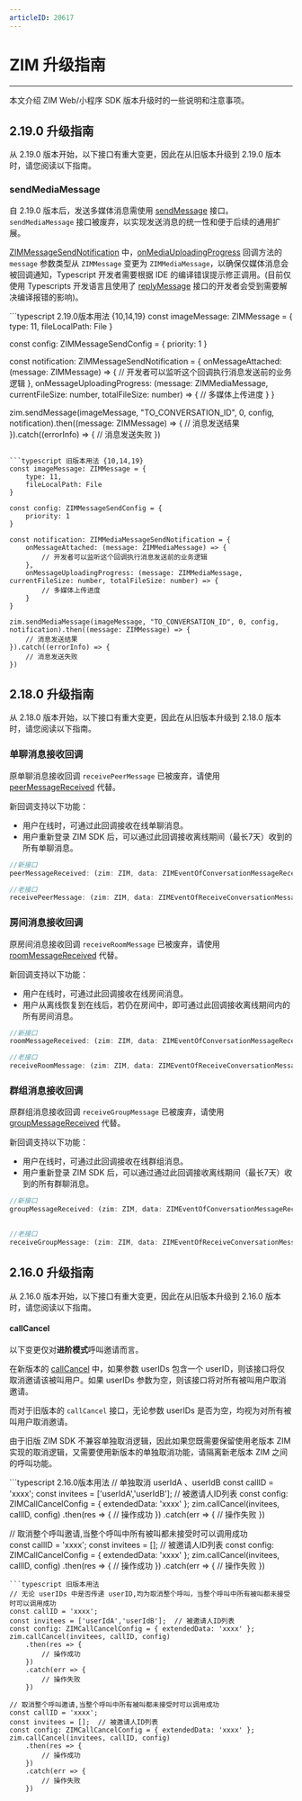 ```yaml
---
articleID: 20617
---
```


# ZIM 升级指南

- - -

本文介绍 ZIM Web/小程序 SDK 版本升级时的一些说明和注意事项。

## 2.19.0 升级指南

<Warning title="注意">

从 2.19.0 版本开始，以下接口有重大变更，因此在从旧版本升级到 2.19.0 版本时，请您阅读以下指南。
</Warning>

### sendMediaMessage

自 2.19.0 版本后，发送多媒体消息需使用 [sendMessage](@sendMessage) 接口。`sendMediaMessage` 接口被废弃，以实现发送消息的统一性和便于后续的通用扩展。

[ZIMMessageSendNotification](@-ZIMMessageSendNotification) 中，[onMediaUploadingProgress](@onMediaUploadingProgress-ZIMMessageSendNotification) 回调方法的 `message` 参数类型从 `ZIMMessage` 变更为 `ZIMMediaMessage`，以确保仅媒体消息会被回调通知，Typescript 开发者需要根据 IDE 的编译错误提示修正调用。(目前仅使用 Typescripts 开发语言且使用了 [replyMessage](@replyMessage) 接口的开发者会受到需要解决编译报错的影响)。

<CodeGroup>
```typescript 2.19.0版本用法 {10,14,19}
const imageMessage: ZIMMessage = {
    type: 11,
    fileLocalPath: File
}

const config: ZIMMessageSendConfig = {
    priority: 1
}

const notification: ZIMMessageSendNotification = {
    onMessageAttached: (message: ZIMMessage) => {
        // 开发者可以监听这个回调执行消息发送前的业务逻辑
    },
    onMessageUploadingProgress: (message: ZIMMediaMessage, currentFileSize: number, totalFileSize: number) => {
        // 多媒体上传进度
    }
}

zim.sendMessage(imageMessage, "TO_CONVERSATION_ID", 0, config, notification).then((message: ZIMMessage) => {
    // 消息发送结果
}).catch((errorInfo) => {
    // 消息发送失败
})
```

```typescript 旧版本用法 {10,14,19}
const imageMessage: ZIMMessage = {
    type: 11,
    fileLocalPath: File
}

const config: ZIMMessageSendConfig = {
    priority: 1
}

const notification: ZIMMediaMessageSendNotification = {
    onMessageAttached: (message: ZIMMediaMessage) => {
        // 开发者可以监听这个回调执行消息发送前的业务逻辑
    },
    onMessageUploadingProgress: (message: ZIMMediaMessage, currentFileSize: number, totalFileSize: number) => {
        // 多媒体上传进度
    }
}

zim.sendMediaMessage(imageMessage, "TO_CONVERSATION_ID", 0, config, notification).then((message: ZIMMessage) => {
    // 消息发送结果
}).catch((errorInfo) => {
    // 消息发送失败
})
```
</CodeGroup>

## 2.18.0 升级指南

<Warning title="注意">

从 2.18.0 版本开始，以下接口有重大变更，因此在从旧版本升级到 2.18.0 版本时，请您阅读以下指南。
</Warning>

### 单聊消息接收回调

原单聊消息接收回调 `receivePeerMessage` 已被废弃，请使用 [peerMessageReceived](@peerMessageReceived) 代替。

新回调支持以下功能：
- 用户在线时，可通过此回调接收在线单聊消息。
- 用户重新登录 ZIM SDK 后，可以通过此回调接收离线期间（最长7天）收到的所有单聊消息。

```typescript
//新接口
peerMessageReceived: (zim: ZIM, data: ZIMEventOfConversationMessageReceivedResult) => void;

//老接口
receivePeerMessage: (zim: ZIM, data: ZIMEventOfReceiveConversationMessageResult) => void;
```

### 房间消息接收回调

原房间消息接收回调 `receiveRoomMessage` 已被废弃，请使用 [roomMessageReceived](@roomMessageReceived) 代替。

新回调支持以下功能：
- 用户在线时，可通过此回调接收在线房间消息。
- 用户从离线恢复到在线后，若仍在房间中，即可通过此回调接收离线期间内的所有房间消息。

```typescript
//新接口
roomMessageReceived: (zim: ZIM, data: ZIMEventOfConversationMessageReceivedResult) => void;

//老接口
receiveRoomMessage: (zim: ZIM, data: ZIMEventOfReceiveConversationMessageResult) => void;
```

### 群组消息接收回调

原群组消息接收回调 `receiveGroupMessage` 已被废弃，请使用 [groupMessageReceived](@groupMessageReceived) 代替。
 
新回调支持以下功能：
- 用户在线时，可通过此回调接收在线群组消息。
- 用户重新登录 ZIM SDK 后，可以通过通过此回调接收离线期间（最长7天）收到的所有群聊消息。

```typescript
//新接口
groupMessageReceived: (zim: ZIM, data: ZIMEventOfConversationMessageReceivedResult) => void;

    
//老接口
receiveGroupMessage: (zim: ZIM, data: ZIMEventOfReceiveConversationMessageResult) => void;
```

## 2.16.0 升级指南

<Warning title="注意">

从 2.16.0 版本开始，以下接口有重大变更，因此在从旧版本升级到 2.16.0 版本时，请您阅读以下指南。
</Warning>

#### callCancel

<Note title="说明">

以下变更仅对**进阶模式**呼叫邀请而言。
</Note>

在新版本的 [callCancel](@callCancel) 中，如果参数 userIDs 包含一个 userID，则该接口将仅取消邀请该被叫用户。如果 userIDs 参数为空，则该接口将对所有被叫用户取消邀请。

而对于旧版本的 `callCancel` 接口，无论参数 userIDs 是否为空，均视为对所有被叫用户取消邀请。

由于旧版 ZIM SDK 不兼容单独取消逻辑，因此如果您既需要保留使用老版本 ZIM 实现的取消逻辑，又需要使用新版本的单独取消功能，请隔离新老版本 ZIM 之间的呼叫功能。

<CodeGroup>
```typescript 2.16.0版本用法
// 单独取消 userIdA 、userIdB
const callID = 'xxxx';
const invitees = ['userIdA','userIdB'];  // 被邀请人ID列表
const config: ZIMCallCancelConfig = { extendedData: 'xxxx' }; 
zim.callCancel(invitees, callID, config)
    .then(res => {
        // 操作成功
    })
    .catch(err => {
        // 操作失败
    })

// 取消整个呼叫邀请,当整个呼叫中所有被叫都未接受时可以调用成功    
const callID = 'xxxx';
const invitees = [];  // 被邀请人ID列表
const config: ZIMCallCancelConfig = { extendedData: 'xxxx' }; 
zim.callCancel(invitees, callID, config)
    .then(res => {
        // 操作成功
    })
    .catch(err => {
        // 操作失败
    })
```
```typescript 旧版本用法
// 无论 userIDs 中是否传递 userID,均为取消整个呼叫，当整个呼叫中所有被叫都未接受时可以调用成功
const callID = 'xxxx';
const invitees = ['userIdA','userIdB'];  // 被邀请人ID列表
const config: ZIMCallCancelConfig = { extendedData: 'xxxx' }; 
zim.callCancel(invitees, callID, config)
    .then(res => {
        // 操作成功
    })
    .catch(err => {
        // 操作失败
    })

// 取消整个呼叫邀请,当整个呼叫中所有被叫都未接受时可以调用成功    
const callID = 'xxxx';
const invitees = [];  // 被邀请人ID列表
const config: ZIMCallCancelConfig = { extendedData: 'xxxx' }; 
zim.callCancel(invitees, callID, config)
    .then(res => {
        // 操作成功
    })
    .catch(err => {
        // 操作失败
    })
```
</CodeGroup>  